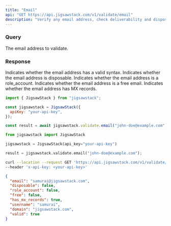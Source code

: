 ```yaml
---
title: "Email"
api: "GET https://api.jigsawstack.com/v1/validate/email"
description: "Verify any email address, check deliverability and disposable status at blazing speed  and high accuracy."
---
```


### Query

<ParamField query="email" type="string" required>
  The email address to validate.
</ParamField>

<Snippet file="header.mdx" />

### Response

<ResponseField name="valid" type="boolean">
  Indicates whether the email address has a valid syntax.
</ResponseField>

<ResponseField name="disposable" type="boolean">
  Indicates whether the email address is disposable.
</ResponseField>

<ResponseField name="role_account" type="boolean">
  Indicates whether the email address is a role_account.
</ResponseField>

<ResponseField name="free" type="boolean">
  Indicates whether the email address is a free email.
</ResponseField>

<ResponseField name="has_mx_records" type="boolean">
  Indicates whether the email address has MX records.
</ResponseField>

<RequestExample>

```javascript Node.js
import { JigsawStack } from "jigsawstack";

const jigsawstack = JigsawStack({
  apiKey: "your-api-key",
});

const result = await jigsawstack.validate.email("john-doe@example.com");
```

```python Python
from jigsawstack import JigsawStack

jigsawstack = JigsawStack(api_key="your-api-key")

result = jigsawstack.validate.email("john-doe@example.com");
```

```bash cURL
curl --location --request GET 'https://api.jigsawstack.com/v1/validate/email?email=""' \
--header 'x-api-key: <your-api-key>'
```

</RequestExample>

<ResponseExample>

```json Response
{
  "email": "samurai@jigsawstack.com",
  "disposable": false,
  "role_account": false,
  "free": false,
  "has_mx_records": true,
  "username": "samurai",
  "domain": "jigsawstack.com",
  "valid": true
}
```

</ResponseExample>
